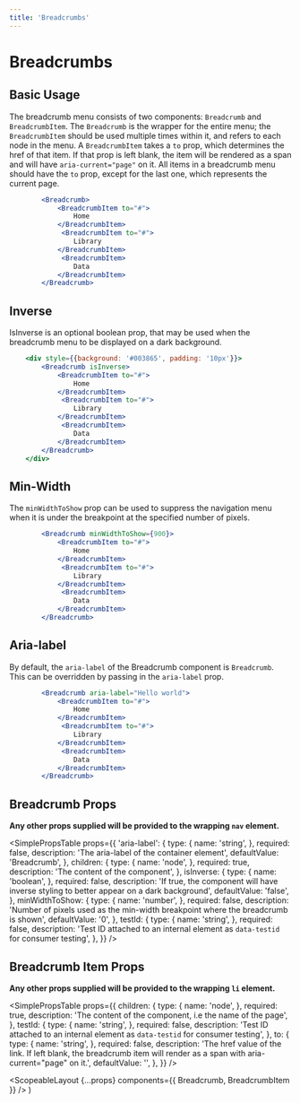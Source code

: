 ```yaml
---
title: 'Breadcrumbs'
---
```



# Breadcrumbs

## Basic Usage

The breadcrumb menu consists of two components: `Breadcrumb` and `BreadcrumbItem`. The `Breadcrumb` is the wrapper for the entire menu; the `BreadcrumbItem`
should be used multiple times within it, and refers to each node in the menu. A `BreadcrumbItem` takes a `to` prop, which determines the href of that item. If that prop is left blank,
the item will be rendered as a span and will have `aria-current="page"` on it. All items in a breadcrumb menu should have the `to` prop, except for the last one, which represents the current page.

```.jsx
        <Breadcrumb>
            <BreadcrumbItem to="#">
                Home
            </BreadcrumbItem>
             <BreadcrumbItem to="#">
                Library
            </BreadcrumbItem>
             <BreadcrumbItem>
                Data
            </BreadcrumbItem>
        </Breadcrumb>
```

## Inverse

IsInverse is an optional boolean prop, that may be used when the breadcrumb menu to be displayed on a dark background.

```.jsx
    <div style={{background: '#003865', padding: '10px'}}>
        <Breadcrumb isInverse>
            <BreadcrumbItem to="#">
                Home
            </BreadcrumbItem>
             <BreadcrumbItem to="#">
                Library
            </BreadcrumbItem>
             <BreadcrumbItem>
                Data
            </BreadcrumbItem>
        </Breadcrumb>
    </div>
```

## Min-Width

The `minWidthToShow` prop can be used to suppress the navigation menu when it is under the breakpoint at the specified number of pixels.

```.jsx
        <Breadcrumb minWidthToShow={900}>
            <BreadcrumbItem to="#">
                Home
            </BreadcrumbItem>
             <BreadcrumbItem to="#">
                Library
            </BreadcrumbItem>
             <BreadcrumbItem>
                Data
            </BreadcrumbItem>
        </Breadcrumb>
```

## Aria-label

By default, the `aria-label` of the Breadcrumb component is `Breadcrumb`. This can be overridden by passing in the `aria-label` prop.

```.jsx
        <Breadcrumb aria-label="Hello world">
            <BreadcrumbItem to="#">
                Home
            </BreadcrumbItem>
             <BreadcrumbItem to="#">
                Library
            </BreadcrumbItem>
             <BreadcrumbItem>
                Data
            </BreadcrumbItem>
        </Breadcrumb>
```

## Breadcrumb Props

**Any other props supplied will be provided to the wrapping `nav` element.**

<SimplePropsTable
  props={{
    'aria-label': {
      type: {
        name: 'string',
      },
      required: false,
      description: 'The aria-label of the container element',
      defaultValue: 'Breadcrumb',
    },
    children: {
      type: {
        name: 'node',
      },
      required: true,
      description: 'The content of the component',
    },
    isInverse: {
      type: {
        name: 'boolean',
      },
      required: false,
      description:
        'If true, the component will have inverse styling to better appear on a dark background',
      defaultValue: 'false',
    },
    minWidthToShow: {
      type: {
        name: 'number',
      },
      required: false,
      description:
        'Number of pixels used as the min-width breakpoint where the breadcrumb is shown',
      defaultValue: '0',
    },
    testId: {
      type: {
        name: 'string',
      },
      required: false,
      description:
        'Test ID attached to an internal element as `data-testid` for consumer testing',
    },
  }}
/>

## Breadcrumb Item Props

**Any other props supplied will be provided to the wrapping `li` element.**

<SimplePropsTable
  props={{
    children: {
      type: {
        name: 'node',
      },
      required: true,
      description: 'The content of the component, i.e the name of the page',
    },
    testId: {
      type: {
        name: 'string',
      },
      required: false,
      description:
        'Test ID attached to an internal element as `data-testid` for consumer testing',
    },
    to: {
      type: {
        name: 'string',
      },
      required: false,
      description:
        'The href value of the link.  If left blank, the breadcrumb item will render as a span with aria-current="page" on it.',
      defaultValue: '',
    },
  }}
/>

  <ScopeableLayout {...props} components={{ Breadcrumb, BreadcrumbItem }} />
)
